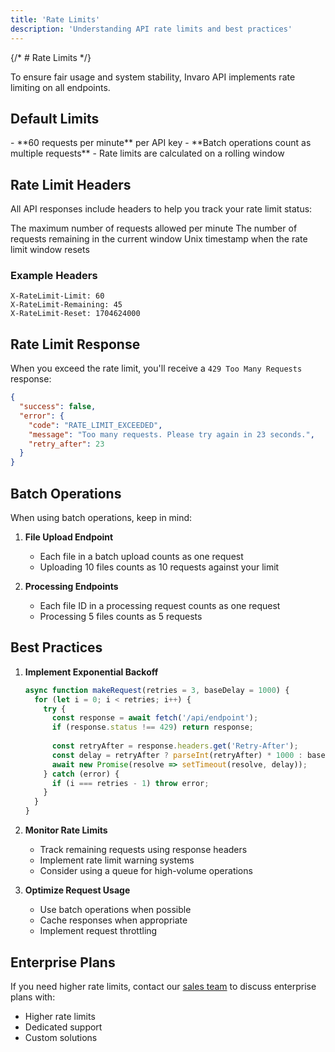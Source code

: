 ```yaml
---
title: 'Rate Limits'
description: 'Understanding API rate limits and best practices'
---
```


{/* # Rate Limits */}

To ensure fair usage and system stability, Invaro API implements rate limiting on all endpoints.

## Default Limits

<Card>
  - **60 requests per minute** per API key
  - **Batch operations count as multiple requests**
  - Rate limits are calculated on a rolling window
</Card>

## Rate Limit Headers

All API responses include headers to help you track your rate limit status:

<ResponseField name="X-RateLimit-Limit" type="number">
  The maximum number of requests allowed per minute
</ResponseField>

<ResponseField name="X-RateLimit-Remaining" type="number">
  The number of requests remaining in the current window
</ResponseField>

<ResponseField name="X-RateLimit-Reset" type="number">
  Unix timestamp when the rate limit window resets
</ResponseField>

### Example Headers
```http
X-RateLimit-Limit: 60
X-RateLimit-Remaining: 45
X-RateLimit-Reset: 1704624000
```

## Rate Limit Response

When you exceed the rate limit, you'll receive a `429 Too Many Requests` response:

```json
{
  "success": false,
  "error": {
    "code": "RATE_LIMIT_EXCEEDED",
    "message": "Too many requests. Please try again in 23 seconds.",
    "retry_after": 23
  }
}
```

## Batch Operations

When using batch operations, keep in mind:

1. **File Upload Endpoint**
   - Each file in a batch upload counts as one request
   - Uploading 10 files counts as 10 requests against your limit

2. **Processing Endpoints**
   - Each file ID in a processing request counts as one request
   - Processing 5 files counts as 5 requests

## Best Practices

1. **Implement Exponential Backoff**
   ```javascript
   async function makeRequest(retries = 3, baseDelay = 1000) {
     for (let i = 0; i < retries; i++) {
       try {
         const response = await fetch('/api/endpoint');
         if (response.status !== 429) return response;
         
         const retryAfter = response.headers.get('Retry-After');
         const delay = retryAfter ? parseInt(retryAfter) * 1000 : baseDelay * Math.pow(2, i);
         await new Promise(resolve => setTimeout(resolve, delay));
       } catch (error) {
         if (i === retries - 1) throw error;
       }
     }
   }
   ```

2. **Monitor Rate Limits**
   - Track remaining requests using response headers
   - Implement rate limit warning systems
   - Consider using a queue for high-volume operations

3. **Optimize Request Usage**
   - Use batch operations when possible
   - Cache responses when appropriate
   - Implement request throttling

## Enterprise Plans

If you need higher rate limits, contact our [sales team](mailto:sales@invaro.ai) to discuss enterprise plans with:

- Higher rate limits
- Dedicated support
- Custom solutions 